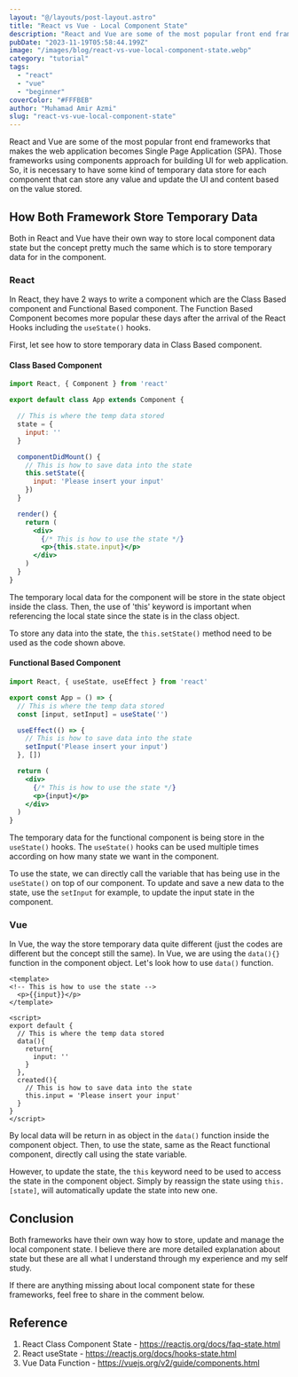 ```yaml
---
layout: "@/layouts/post-layout.astro"
title: "React vs Vue - Local Component State"
description: "React and Vue are some of the most popular front end frameworks that makes the web application becomes Single Page Application (SPA). Those frameworks using components approach for building UI for web application. So, it is necessary to have some kind of temporary data store for each component that can store any value and update the UI and content based on the value stored."
pubDate: "2023-11-19T05:58:44.199Z"
image: "/images/blog/react-vs-vue-local-component-state.webp"
category: "tutorial"
tags: 
  - "react"
  - "vue"
  - "beginner"
coverColor: "#FFFBEB"
author: "Muhamad Amir Azmi"
slug: "react-vs-vue-local-component-state"
---
```

React and Vue are some of the most popular front end frameworks that makes the web application becomes Single Page Application (SPA). Those frameworks using components approach for building UI for web application. So, it is necessary to have some kind of temporary data store for each component that can store any value and update the UI and content based on the value stored.

## How Both Framework Store Temporary Data
Both in React and Vue have their own way to store local component data state but the concept pretty much the same which is to store temporary data for in the component.

### React
In React, they have 2 ways to write a component which are the Class Based component and Functional Based component. The Function Based Component becomes more popular these days after the arrival of the React Hooks including the `useState()` hooks.

First, let see how to store temporary data in Class Based component.

#### Class Based Component

```jsx
import React, { Component } from 'react'

export default class App extends Component {

  // This is where the temp data stored
  state = {
    input: ''
  }

  componentDidMount() {
    // This is how to save data into the state
    this.setState({
      input: 'Please insert your input'
    })
  }

  render() {
    return (
      <div>
        {/* This is how to use the state */}
        <p>{this.state.input}</p>
      </div>
    )
  }
}

```

The temporary local data for the component will be store in the state object inside the class. Then, the use of 'this' keyword is important when referencing the local state since the state is in the class object.

To store any data into the state, the `this.setState()` method need to be used as the code shown above.

#### Functional Based Component
```jsx
import React, { useState, useEffect } from 'react'

export const App = () => {
  // This is where the temp data stored
  const [input, setInput] = useState('')

  useEffect(() => {
    // This is how to save data into the state
    setInput('Please insert your input')
  }, [])

  return (
    <div>
      {/* This is how to use the state */}
      <p>{input}</p>
    </div>
  )
}
```

The temporary data for the functional component is being store in the `useState()` hooks. The `useState()` hooks can be used multiple times according on how many state we want in the component.

To use the state, we can directly call the variable that has being use in the `useState()` on top of our component. To update and save a new data to the state, use the `setInput` for example, to update the input state in the component.

### Vue
In Vue, the way the store temporary data quite different (just the codes are different but the concept still the same). In Vue, we are using the `data(){}` function in the component object. Let's look how to use `data()` function.

```vue
<template>
<!-- This is how to use the state -->
  <p>{{input}}</p>
</template>

<script>
export default {
  // This is where the temp data stored
  data(){
    return{
      input: ''
    }
  },
  created(){
    // This is how to save data into the state
    this.input = 'Please insert your input'
  }
}
</script>
```
By local data will be return in as object in the `data()` function inside the component object. Then, to use the state, same as the React functional component, directly call using the state variable.

However, to update the state, the `this` keyword need to be used to access the state in the component object. Simply by reassign the state using `this.[state]`, will automatically update the state into new one.

## Conclusion
Both frameworks have their own way how to store, update and manage the local component state. I believe there are more detailed explanation about state but these are all what I understand through my experience and my self study.

If there are anything missing about local component state for these frameworks, feel free to share in the comment below.

## Reference
1. React Class Component State - https://reactjs.org/docs/faq-state.html
2. React useState - https://reactjs.org/docs/hooks-state.html
3. Vue Data Function - https://vuejs.org/v2/guide/components.html

